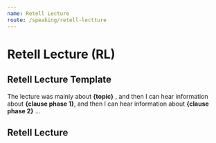 ```yaml
---
name: Retell Lecture
route: /speaking/retell-lectture
---
```



# Retell Lecture (RL)

## Retell Lecture Template

The lecture was mainly about **{topic}** , and then I can hear information about **{clause phase 1}**, and then I can hear information about **{clause phase 2}** ...

## Retell Lecture

<RetellLectureList start={1} total={100} data={RetellLectureData} />
